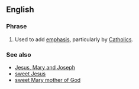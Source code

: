 ==English==

===Phrase===
{{head|en|phrase}}

# {{context|idiomatic|lang=en}} Used to add [[emphasis]], particularly by [[Catholics]].

===See also===
* [[Jesus, Mary and Joseph]]
* [[sweet Jesus]]
* [[sweet Mary mother of God]]